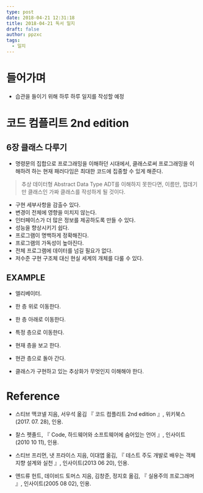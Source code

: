 ```yaml
---
type: post
date: 2018-04-21 12:31:18
title: 2018-04-21 독서 일지
draft: false
author: ppzxc
tags:
  - 일지
---
```


# 들어가며

- 습관을 들이기 위해 하루 하루 일지를 작성할 예정

# 코드 컴플리트 2nd edition

## 6장 클래스 다루기

- 명령문의 집합으로 프로그래밍을 이해하던 시대에서, 클래스로써 프로그래밍을 이해하려 하는 현재 패러다임은 최대한 코드에 집중할 수 있게 해준다.

> 추상 데이터형 Abstract Data Type
> ADT를 이해하지 못한다면, 이름만, 껍데기만 클래스인 가짜 클래스를 작성하게 될 것이다.

- 구현 세부사항을 감출수 있다.
- 변경이 전체에 영향을 미치지 않는다.
- 인터페이스가 더 많은 정보를 제공하도록 만들 수 있다.
- 성능을 향상시키기 쉽다.
- 프로그램이 명백하게 정확해진다.
- 프로그램의 가독성이 높아진다.
- 전체 프로그램에 데이터를 넘길 필요가 없다.
- 저수준 구현 구조체 대신 현실 세계의 개체를 다룰 수 있다.

## EXAMPLE

- 엘리베이터.
- 한 층 위로 이동한다.
- 한 층 아래로 이동한다.
- 특정 층으로 이동한다.
- 현재 층을 보고 한다.
- 현관 층으로 돌아 간다.

- 클래스가 구현하고 있는 추상화가 무엇인지 이해해야 한다.

# Reference

- 스티브 맥코넬 지음, 서우석 옮김 『 코드 컴플리트 2nd edition 』, 위키북스(2017. 07. 28), 인용.

- 찰스 펫졸드, 『 Code, 하드웨어와 소프트웨어에 숨어있는 언어 』, 인사이트(2010 10 11), 인용.
- 스티브 프리먼, 냇 프라이스 지음, 이대엽 옮김, 『 테스트 주도 개발로 배우는 객체 지향 설계와 실천 』, 인사이트(2013 06 20), 인용.
- 앤드류 헌트, 데이비드 토머스 지음, 김창준, 정지호 옮김, 『 실용주의 프로그래머 』, 인사이트(2005 08 02), 인용.
